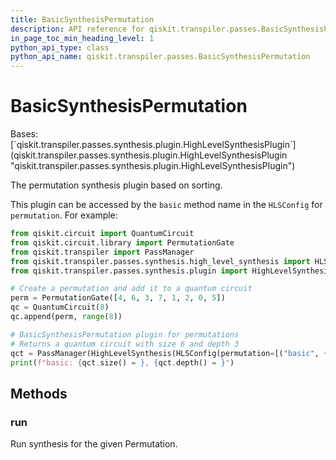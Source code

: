 ```yaml
---
title: BasicSynthesisPermutation
description: API reference for qiskit.transpiler.passes.BasicSynthesisPermutation
in_page_toc_min_heading_level: 1
python_api_type: class
python_api_name: qiskit.transpiler.passes.BasicSynthesisPermutation
---
```


# BasicSynthesisPermutation

<Class id="qiskit.transpiler.passes.BasicSynthesisPermutation" github="https://github.com/qiskit/qiskit/tree/stable/0.23/qiskit/transpiler/passes/synthesis/high_level_synthesis.py" signature="BasicSynthesisPermutation">
  Bases: [`qiskit.transpiler.passes.synthesis.plugin.HighLevelSynthesisPlugin`](qiskit.transpiler.passes.synthesis.plugin.HighLevelSynthesisPlugin "qiskit.transpiler.passes.synthesis.plugin.HighLevelSynthesisPlugin")

  The permutation synthesis plugin based on sorting.

  This plugin can be accessed by the `basic` method name in the `HLSConfig` for `permutation`. For example:

  ```python
  from qiskit.circuit import QuantumCircuit
  from qiskit.circuit.library import PermutationGate
  from qiskit.transpiler import PassManager
  from qiskit.transpiler.passes.synthesis.high_level_synthesis import HLSConfig, HighLevelSynthesis
  from qiskit.transpiler.passes.synthesis.plugin import HighLevelSynthesisPluginManager

  # Create a permutation and add it to a quantum circuit
  perm = PermutationGate([4, 6, 3, 7, 1, 2, 0, 5])
  qc = QuantumCircuit(8)
  qc.append(perm, range(8))

  # BasicSynthesisPermutation plugin for permutations
  # Returns a quantum circuit with size 6 and depth 3
  qct = PassManager(HighLevelSynthesis(HLSConfig(permutation=[("basic", {})]))).run(qc)
  print(f"basic: {qct.size() = }, {qct.depth() = }")
  ```

  ## Methods

  ### run

  <Function id="qiskit.transpiler.passes.BasicSynthesisPermutation.run" name="run" signature="BasicSynthesisPermutation.run(high_level_object, **options)">
    Run synthesis for the given Permutation.
  </Function>
</Class>

